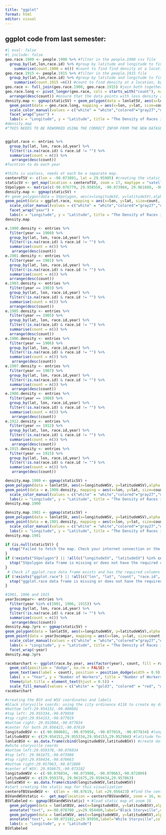 ```yaml
---
title: "ggplot"
format: html
editor: visual
---
```


## ggplot code from last semester:

```r
#| eval: false
#| include: false
geo.race.1900 <- people.1900 %>% #filter in the people.1900 csv file
  group_by(lat,lon,race.id) %>% #group by latitude and longitude to find density of race at each location
    summarise(count.1900 = n()) #count to find find density at a location, by race
geo.race.1915 <- people.1915 %>% #filter in the people.1915 file
  group_by(lat,lon,race.id) %>% #group by latitude and longitude to find density of race at each location
    summarise(count.1915 =n()) #count to find density at a location, by race
geo.race <- full_join(geo.race.1900, geo.race.1915) #join both together to plot together
geo.race.long <- pivot_longer(geo.race, cols = starts_with("count"), names_to = "year", values_to = "count") %>% #ensure that the data is readable for a feceted plot
  arrange(desc(count)) #ensure that the data points with less density appear on top of data points with higher density to read the plot clearly
density.map <- ggmap(staticSV) + geom_polygon(data = lonlatSV, aes(x=longitudeSV, y=latitudeSV),alpha = 0.3, color = "red", fill = "red") + 
  geom_point(data = geo.race.long, mapping = aes(x=lon, y=lat, size=count, color=race.id)) +
  scale_color_manual(values = c("white" = "white","colored"="gray27","octoroon"="gold","NA"= "transparent", "jewish" = "darkslateblue")) + 
  facet_wrap("year") +
  labs(x = "Longitude", y = "Latitude", title = "The Density of Races in the Blue Books, by location, in 1900 and in 1915")
#density.map
#^THIS NEEDS TO BE REWORKED USING THE CORRECT INFOR FROM THE NEW DATASET 



```

```r
ggplot.race <- entries %>% 
  group_by(lat, lon, race.id,year) %>% 
  filter(!is.na(race.id) & race.id != "") %>% 
  summarise(count = n()) %>% 
   arrange(desc(count))
#fucntion to do each year

```

```r
#thihs is useless, needs ot each be a separate map. 
centerofSV <- c(lon = -90.073891, lat = 29.95905) #creating the static map
staticSV <- get_map(location = centerofSV, zoom = 17, maptype = "satellite", color = "bw")
SVpolygon <- matrix(c(-90.076779, 29.958558, -90.073984, 29.961689, -90.070555, 29.959363, -90.073466, 29.956301, -90.076779, 29.958558), ncol = 2, byrow = TRUE)
density.map <- ggmap(staticSV) +
#+ geom_polygon(data = SVpolygon, aes(x=longitudeSV, y=latitudeSV),alpha = 0.3, color = "red", fill = "red") 
geom_point(data = ggplot.race, mapping = aes(x=lon, y=lat, size=count, color=race.id)) +
  scale_color_manual(values = c("white" = "white","colored"="gray27","octoroon"="gold","NA"= "transparent", "jewish" = "darkslateblue")) + 
  facet_wrap("year") +
  labs(x = "Longitude", y = "Latitude", title = "The Density of Races in the Blue Books, by location")
density.map
```

```r
e.1900.density <- entries %>% 
  filter(year == 1900) %>% 
  group_by(lat, lon, race.id,year) %>% 
  filter(!is.na(race.id) & race.id != "") %>% 
  summarise(count = n()) %>% 
   arrange(desc(count))
e.1901.density <- entries %>% 
  filter(year == 1901) %>% 
  group_by(lat, lon, race.id,year) %>% 
  filter(!is.na(race.id) & race.id != "") %>% 
  summarise(count = n()) %>% 
  arrange(desc(count))
e.1903.density <- entries %>% 
  filter(year == 1903) %>% 
  group_by(lat, lon, race.id,year) %>% 
  filter(!is.na(race.id) & race.id != "") %>% 
  summarise(count = n()) %>% 
  arrange(desc(count))
e.1905.density <- entries %>% 
  filter(year == 1905) %>% 
  group_by(lat, lon, race.id,year) %>% 
  filter(!is.na(race.id) & race.id != "") %>% 
  summarise(count = n()) %>% 
  arrange(desc(count))
e.1906.density <- entries %>% 
  filter(year == 1906) %>% 
  group_by(lat, lon, race.id,year) %>% 
  filter(!is.na(race.id) & race.id != "") %>% 
  summarise(count = n()) %>% 
   arrange(desc(count))
e.1907.density <- entries %>% 
  filter(year == 1907) %>% 
  group_by(lat, lon, race.id,year) %>% 
  filter(!is.na(race.id) & race.id != "") %>% 
  summarise(count = n()) %>% 
   arrange(desc(count))
e.1908.density <- entries %>% 
  filter(year == 1908) %>% 
  group_by(lat, lon, race.id,year) %>% 
  filter(!is.na(race.id) & race.id != "") %>% 
  summarise(count = n()) %>% 
   arrange(desc(count))
e.1912.density <- entries %>% 
  filter(year == 1912) %>% 
  group_by(lat, lon, race.id,year) %>% 
  filter(!is.na(race.id) & race.id != "") %>% 
  summarise(count = n()) %>% 
   arrange(desc(count))
e.1915.density <- entries %>% 
  filter(year == 1915) %>% 
  group_by(lat, lon, race.id,year) %>% 
  filter(!is.na(race.id) & race.id != "") %>% 
  summarise(count = n()) %>% 
   arrange(desc(count))
```

```r
density.map.1900 <- ggmap(staticSV) +
geom_polygon(data = lonlatSV, aes(x=longitudeWSV, y=latitudeWSV),alpha = 0.3, color = "red", fill = "red") +
geom_point(data = e.1900.density, mapping = aes(x=lon, y=lat, size=count, color=race.id)) +
  scale_color_manual(values = c("white" = "white","colored"="gray27","octoroon"="gold","NA"= "transparent", "jewish" = "darkslateblue")) + 
  labs(x = "Longitude", y = "Latitude", title = "The Density of Races in the Blue Books, by location in 1900")
density.map.1900
```

```r
density.map.1901 <- ggmap(staticSV) +
geom_polygon(data = lonlatSV, aes(x=longitudeWSV, y=latitudeWSV),alpha = 0.3, color = "red", fill = "red") +
geom_point(data = e.1901.density, mapping = aes(x=lon, y=lat, size=count, color=race.id)) +
  scale_color_manual(values = c("white" = "white","colored"="gray27","octoroon"="gold","NA"= "transparent", "jewish" = "darkslateblue")) + 
  labs(x = "Longitude", y = "Latitude", title = "The Density of Races in the Blue Books, by location in 1901")
density.map.1901
```

```r
if (is.null(staticSV)) {
  stop("Failed to fetch the map. Check your internet connection or the parameters for get_map.")
}
if (!exists("SVpolygon") || !all(c("longitudeSV", "latitudeSV") %in% colnames(SVpolygon))) {
  stop("SVpolygon data frame is missing or does not have the required columns.")
}
 # Check if ggplot.race data frame exists and has the required columns
if (!exists("ggplot.race") || !all(c("lon", "lat", "count", "race.id", "year") %in% colnames(ggplot.race))) {
  stop("ggplot.race data frame is missing or does not have the required columns.")
}

```

```r
#1901, 1906 and 1915
year3scompar<- entries %>% 
  filter(year %in% c(1901, 1906, 1915)) %>% 
  group_by(lat, lon, race.id,year) %>% 
  filter(!is.na(race.id) & race.id != "") %>% 
  summarise(count = n()) %>% 
   arrange(desc(count))
density.map.3yrs <- ggmap(staticSV) +
geom_polygon(data = lonlatSV, aes(x=longitudeWSV, y=latitudeWSV),alpha = 0.3, color = "red", fill = "red") +
geom_point(data = year3scompar, mapping = aes(x=lon, y=lat, size=count, color=race.id)) +
  scale_color_manual(values = c("white" = "white","colored"="gray27","octoroon"="gold","NA"= "transparent", "jewish" = "darkslateblue")) + 
  labs(x = "Longitude", y = "Latitude", title = "The Density of Races in the Blue Books, by location in 1901, 1906 and 1915") +
  facet_wrap(~year)
density.map.3yrs
```

```r
racebarchart <- ggplot(race.by.year, aes(factor(year), count, fill = race.id)) + 
  geom_col(position = "dodge", na.rm = FALSE) + 
  geom_text(aes(label = count), position = position_dodge(width = 0.9), vjust = -0.3, size = 2.5) +
  labs( x = "Year", y = "Number of Workers", title = "Number of Workers by Race in the Blue Books", Fill = "race.id") + 
  theme(plot.title = element_text(hjust = 0.5)) + 
  scale_fill_manual(values = c("white" = "gold3", "colored" = "red", "octoroon" = "darkviolet", "jewish" = "gray"), name = "race.id") 
racebarchart
```

```r
#creating the BSV and WSV coordinates and labels
#black storyville coords: using the city ordinance 4118 to create my data.
#bottom left:29.954152,-90.080601
#top left: 29.955334,-90.079958
#top right:29.954153,-90.077019
#bottom right: 29.952984,-90.077834
#center for both 29.956423,-90.07619
longitudeBSV <- c(-90.080601, -90.079958, -90.077019, -90.077834) #longitude for the polygon
latitudeBSV <- c(29.954152,29.955334,29.954153,29.952984) #latitude for the polygon
lonlatBSV <- as.data.frame(cbind(longitudeBSV,latitudeBSV)) #create dataframe for the polygon
#white storyville coords 
#bottom left:29.959378,-90.076034
#top left: 29.961675,-90.073988
#top right:29.959434,-90.070663
#bottom right:29.957063,-90.072809
#center of WSV: 29.958675,-90.073182
longitudeWSV <- c(-90.076034, -90.073988, -90.070663,-90.072809)
latitudeWSV <- c(29.959378, 29.961675,29.959434,29.957063)
lonlatWSV <- as.data.frame(cbind(longitudeWSV,latitudeWSV))
#start creating the static map for this visualization
centerofBSVandWSV <-  c(lon = -90.07619, lat =29.956423) #find the center for a new statis map
BSVandWSVstatic <-  get_map(location = centerofBSVandWSV, zoom = 16, maptype = "satellite", color = "bw") #create static map
BSVlabeled <- ggmap(BSVandWSVstatic) + #load static map at zoom 16
  geom_polygon(data = lonlatBSV, aes(x=longitudeBSV, y=latitudeBSV),alpha = 0.1, color = "gold", fill = "gold") + # add the BSV polygon on top of static map
  annotate("text", x=-90.078700 ,y=29.954400,label="Black Storyville",colour="white",size=5) + #label the black storyville
  geom_polygon(data = lonlatWSV, aes(x=longitudeWSV, y=latitudeWSV),alpha = 0.1, color = "red", fill = "red") + #Add the SV polygon to the static map
  annotate("text", x=-90.073182,y=29.95950,label="White Storyville",colour="white",size=5) +   #label the SV district
  labs(x = "Longitude", y = "Latitude")
BSVlabeled
```

```r

```
